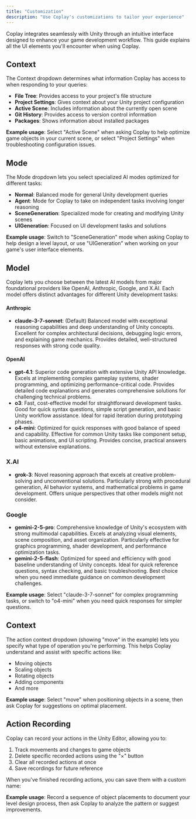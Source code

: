 ```yaml
---
title: "Customization"
description: "Use Coplay's customizations to tailor your experience"
---
```


Coplay integrates seamlessly with Unity through an intuitive interface designed to enhance your game development workflow. This guide explains all the UI elements you'll encounter when using Coplay.

## Context

The Context dropdown determines what information Coplay has access to when responding to your queries:

- **File Tree**: Provides access to your project's file structure
- **Project Settings**: Gives context about your Unity project configuration
- **Active Scene**: Includes information about the currently open scene
- **Git History**: Provides access to version control information
- **Packages**: Shows information about installed packages

**Example usage**: Select "Active Scene" when asking Coplay to help optimize game objects in your current scene, or select "Project Settings" when troubleshooting configuration issues.

## Mode

The Mode dropdown lets you select specialized AI modes optimized for different tasks:

- **Normal**: Balanced mode for general Unity development queries
- **Agent**: Mode for Coplay to take on independent tasks involving longer reasoning
- **SceneGeneration**: Specialized mode for creating and modifying Unity scenes
- **UIGeneration**: Focused on UI development tasks and solutions

**Example usage**: Switch to "SceneGeneration" mode when asking Coplay to help design a level layout, or use "UIGeneration" when working on your game's user interface elements.

## Model

Coplay lets you choose between the latest AI models from major foundational providers like OpenAI, Anthropic, Google, and X.AI. Each model offers distinct advantages for different Unity development tasks:

#### Anthropic

- **claude-3-7-sonnet**: (Default) Balanced model with exceptional reasoning capabilities and deep understanding of Unity concepts. Excellent for complex architectural decisions, debugging logic errors, and explaining game mechanics. Provides detailed, well-structured responses with strong code quality.

#### OpenAI

- **gpt-4.1**: Superior code generation with extensive Unity API knowledge. Excels at implementing complex gameplay systems, shader programming, and optimizing performance-critical code. Provides detailed code explanations and generates comprehensive solutions for challenging technical problems.
- **o3**: Fast, cost-effective model for straightforward development tasks. Good for quick syntax questions, simple script generation, and basic Unity workflow assistance. Ideal for rapid iteration during prototyping phases.
- **o4-mini**: Optimized for quick responses with good balance of speed and capability. Effective for common Unity tasks like component setup, basic animations, and UI scripting. Provides concise, practical answers without extensive explanations.

### X.AI

- **grok-3**: Novel reasoning approach that excels at creative problem-solving and unconventional solutions. Particularly strong with procedural generation, AI behavior systems, and mathematical problems in game development. Offers unique perspectives that other models might not consider.

### Google

- **gemini-2-5-pro**: Comprehensive knowledge of Unity's ecosystem with strong multimodal capabilities. Excels at analyzing visual elements, scene composition, and asset organization. Particularly effective for graphics programming, shader development, and performance optimization tasks.
- **gemini-2-5-flash**: Optimized for speed and efficiency with good baseline understanding of Unity concepts. Ideal for quick reference questions, syntax checking, and basic troubleshooting. Best choice when you need immediate guidance on common development challenges.

**Example usage**: Select "claude-3-7-sonnet" for complex programming tasks, or switch to "o4-mini" when you need quick responses for simpler questions.

## Context

The action context dropdown (showing "move" in the example) lets you specify what type of operation you're performing. This helps Coplay understand and assist with specific actions like:

- Moving objects
- Scaling objects
- Rotating objects
- Adding components
- And more

**Example usage**: Select "move" when positioning objects in a scene, then ask Coplay for suggestions on optimal placement.

## Action Recording

Coplay can record your actions in the Unity Editor, allowing you to:

1. Track movements and changes to game objects
2. Delete specific recorded actions using the "×" button
3. Clear all recorded actions at once
4. Save recordings for future reference

When you've finished recording actions, you can save them with a custom name:

**Example usage**: Record a sequence of object placements to document your level design process, then ask Coplay to analyze the pattern or suggest improvements.
